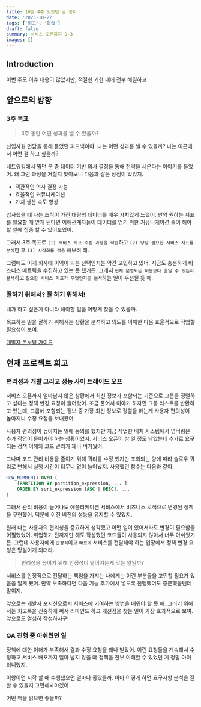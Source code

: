 ```yaml
---
title: 10월 4주 있었던 일 정리
date: '2023-10-27'
tags: ['회고', '협업']
draft: false
summary: 서비스 오픈까지 D-3
images: []
---
```


## Introduction

이번 주도 이슈 대응이 많았지만, 적절한 기한 내에 전부 해결하고

<TOCInline toc={props.toc} exclude="Introduction" />

## 앞으로의 방향

### 3주 목표

> 3주 동안 어떤 성과를 낼 수 있을까?

신입사원 면담을 통해 들었던 피드백이야. 나는 어떤 성과를 낼 수 있을까? 나는 이곳에서 어떤 걸 하고 싶을까?

네트워킹에서 뵙던 분 중 데이터 기반 의사 결정을 통해 전략을 세운다는 이야기를 들었어. 왜 그런 과정을 거칠지 찾아보니 다음과 같은 장점이 있었지.

- 객관적인 의사 결정 가능
- 효율적인 커뮤니케이션
- 가치 생산 속도 향상

입사했을 떄 나는 조직이 가진 대량의 데이터를 매우 가치있게 느꼈어.
만약 원하는 지표를 필요할 때 얻게 된다면 이해관계자들이 데이터를 얻기 위한 커뮤니케이션 줄여 해야할 일에 집중 할 수 있어보였어.

그래서 3주 목표로 `(1) 서비스 지표 수집 과정을 학습`하고 `(2) 당장 필요한 서비스 지표를 분석`한 후 `(3) 시각화를 적용` 해보려 해.

그럼에도 이게 회사에 이익이 되는 선택인지는 약간 고민하고 있어. 지금도 충분하게 비즈니스 메트릭을 수집하고 있는 듯 했거든.
그래서 `현재 운영되는 비용보다 줄일 수 있는지 분석`하고 `필요한 서비스 지표가 무엇인지를 분석`하는 일이 우선될 듯 해.

### 잘하기 위해서? 잘 하기 위해서!

내가 하고 싶은게 아니라 해야할 일을 어떻게 찾을 수 있을까.

목표하는 일을 잘하기 위해서는 상황을 분석하고 의도를 이해한 다음 효율적으로 작업할 필요성이 보여.

[개발자 온보딩 가이드](https://ridibooks.com/books/3649000033?_rdt_sid=category_bestsellers&_rdt_idx=6&_rdt_arg=2220)

## 현재 프로젝트 회고

### 편리성과 개발 그리고 성능 사이 트레이드 오프

서비스 오픈까지 얼마남지 않은 상황에서 최신 정보가 포함되는 기준으로 그룹을 정렬하고 싶다는 정책 변경 요청이 들어왔어.
조금 풀어서 이야기 하자면 그룹 리스트를 반환하고 있는데, 그룹에 포함되는 정보 중 가장 최신 정보로 정렬을 하는게 사용자 편의성이 높아지니 수정 요청을 보내왔어.

사용자 편의성이 높아지는 일에 동의를 했지만 지금 작업한 배치 시스템에서 넘버링은 추가 작업이 들어가야 하는 상황이었지.
서비스 오픈이 삼 일 정도 남았는데 추가로 요구되는 정책 이해와 코드 관리가 꽤나 버거웠어.

그나마 코드 관리 비용을 줄이기 위해 쿼리를 수정 했지만 조회되는 양에 따라 슬로우 쿼리로 변해서 실행 시간이 터무니 없이 늘어났지.
사용했던 함수는 다음과 같아.

```sql
ROW_NUMBER() OVER (
    [PARTITION BY partition_expression, ... ]
    ORDER BY sort_expression [ASC | DESC], ...
) ...
```

그래서 관리 비용이 늘어나도 애플리케이션 서비스에서 비즈니스 로직으로 변경된 정책을 구현했어.
덕분에 이전 버전의 성능을 유지할 수 있었지.

원래 나는 사용자의 편리성을 중요하게 생각했고 어떤 일이 있어서라도 변경이 필요함을 어필했었어.
취업하기 전까지만 해도 작성했던 코드들이 사용되지 않아서 너무 아쉬웠거든.
그런데 사용자에게 `안정적`이고 `빠르게` 서비스를 전달해야 하는 입장에서 정책 변경 요청은 망설이게 되더라.

> 편리성을 높이기 위해 안정성이 떨어지는게 맞는 일일까?

서비스를 안정적으로 전달하는 책임을 가지는 나에게는 이런 부분들을 고민할 필요가 있음을 알게 됐어.
만약 부족하다면 다음 기능 추가에서 넣도록 진행했어도 충분했을텐데 말이지.

앞으로는 개발자 포지션으로서 서비스에 기여하는 방법을 배워야 할 듯 해.
그러기 위해서는 회고록을 신중하게 써서 리마인드 하고 개선점을 찾는 일이 가장 효과적으로 보여.
앞으로도 열심히 작성하자구!

### QA 진행 중 아쉬웠던 일

정책에 대한 이해가 부족해서 결과 수정 요청을 꽤나 받았어.
이런 요청들을 계속해서 수정하고 서비스 배포까지 얼마 남지 않을 떄 정책을 전부 이해할 수 있었던 게 정말 아이러니했지.

이왕이면 시작 할 때 수행했으면 얼마나 좋았을까.
아마 어떻게 하면 요구사항 분석을 잘 할 수 있을지 고민해봐야겠어.

어떤 책을 읽으면 좋을까?
